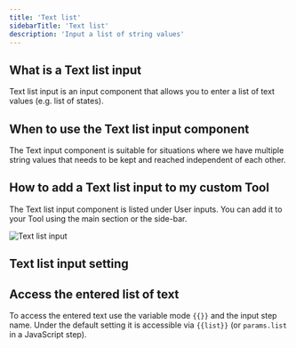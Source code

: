 ```yaml
---
title: 'Text list'
sidebarTitle: 'Text list'
description: 'Input a list of string values'
---
```


## What is a Text list input
Text list input is an input component that allows you to enter a list of text values (e.g. list of states). 

## When to use the Text list input component
The Text input component is suitable for situations where we have multiple string values that needs to be kept and reached independent of
each other.

## How to add a Text list input to my custom Tool
The Text list input component is listed under User inputs. You can add it to your Tool using the main section
or the side-bar.

![Text list input](/images/build-custom-tools/user-input/text-list-input-1.png)

## Text list input setting
<Snippet file="components/inputs/general-input-setting.mdx" />
<Snippet file="components/inputs/default-value-tip.mdx" />

## Access the entered list of text
To access the entered text use the variable mode `{{}}` and the input step name. Under the default setting it is accessible
via `{{list}}` (or `params.list` in  a JavaScript step).